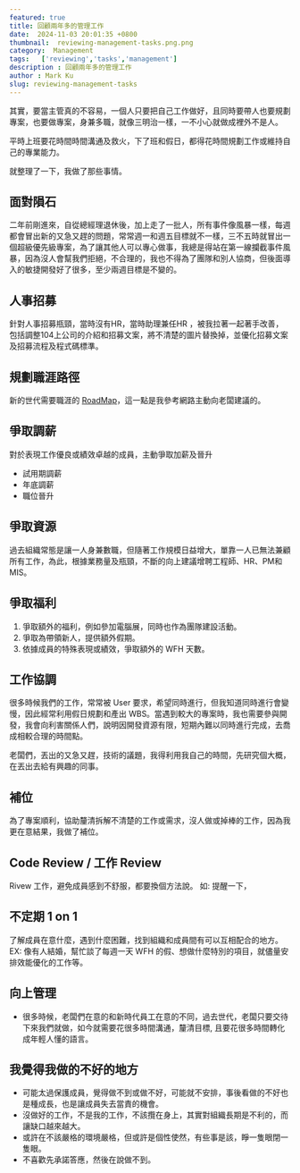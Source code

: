 ```yaml
---
featured: true
title: 回顧兩年多的管理工作
date:  2024-11-03 20:01:35 +0800
thumbnail:  reviewing-management-tasks.png.png
category:  Management   
tags:   ['reviewing','tasks','management']
description : 回顧兩年多的管理工作
author : Mark Ku
slug: reviewing-management-tasks
---
```


其實，要當主管真的不容易，一個人只要把自己工作做好，且同時要帶人也要規劃專案，也要做專案，身兼多職，就像三明治一樣，一不小心就做成裡外不是人。

平時上班要花時間時間溝通及救火，下了班和假日，都得花時間規劃工作或維持自己的專業能力。  

就整理了一下，我做了那些事情。

## 面對隕石 
二年前剛進來，自從總經理退休後，加上走了一批人，所有事件像風暴一樣，每週都會冒出新的又急又趕的問題，常常週一和週五目標就不一樣，三不五時就冒出一個超級優先級專案，為了讓其他人可以專心做事，我總是得站在第一線攔截事件風暴，因為沒人會幫我們拒絕，不合理的，我也不得為了團隊和別人協商，但後面導入的敏捷開發好了很多，至少兩週目標是不變的。

## 人事招募
針對人事招募瓶頸，當時沒有HR，當時助理兼任HR ，被我拉著一起著手改善，包括調整104上公司的介紹和招募文案，將不清楚的圖片替換掉，並優化招募文案及招募流程及程式碼標準。

## 規劃職涯路徑 
新的世代需要職涯的 [RoadMap](https://blog.markkulab.net/solving-the-middle-developer-career-dilemma/)，這一點是我參考網路主動向老闆建議的。

## 爭取調薪
對於表現工作優良或績效卓越的成員，主動爭取加薪及晉升
* 試用期調薪
* 年底調薪
* 職位晉升

## 爭取資源 
過去組織常態是讓一人身兼數職，但隨著工作規模日益增大，單靠一人已無法兼顧所有工作，為此，根據業務量及瓶頸，不斷的向上建議增聘工程師、HR、PM和MIS。

## 爭取福利
1. 爭取額外的福利，例如參加電腦展，同時也作為團隊建設活動。
2. 爭取為帶領新人，提供額外假期。
3. 依據成員的特殊表現或績效，爭取額外的 WFH 天數。

## 工作協調
很多時候我們的工作，常常被 User 要求，希望同時進行，但我知道同時進行會變慢，因此經常利用假日規劃和產出 WBS。當遇到較大的專案時，我也需要參與開發，我會向利害關係人們，說明因開發資源有限，短期內難以同時進行完成，去喬成相較合理的時間點。

老闆們，丟出的又急又趕，技術的議題，我得利用我自己的時間，先研究個大概，在丟出去給有興趣的同事。

## 補位
為了專案順利，協助釐清拆解不清楚的工作或需求，沒人做或掉棒的工作，因為我更在意結果，我做了補位。

## Code Review / 工作 Review 
Rivew 工作，避免成員感到不舒服，都要換個方法說。 如: 提醒一下，

## 不定期 1 on 1 
了解成員在意什麼，遇到什麼困難，找到組織和成員間有可以互相配合的地方。 EX: 像有人結婚，幫忙談了每週一天 WFH 的假、想做什麼特別的項目，就儘量安排效能優化的工作等。

## 向上管理
* 很多時候，老闆們在意的和新時代員工在意的不同，過去世代，老闆只要交待下來我們就做，如今就需要花很多時間溝通，釐清目標, 且要花很多時間轉化成年輕人懂的語言。

## 我覺得我做的不好的地方
* 可能太過保護成員，覺得做不到或做不好，可能就不安排，事後看做的不好也是種成長，也是讓成員失去當責的機會。
* 沒做好的工作，不是我的工作，不該攬在身上，其實對組織長期是不利的，而讓缺口越來越大。
* 或許在不該嚴格的環境嚴格，但或許是個性使然，有些事是該，睜一隻眼閉一隻眼。
* 不喜歡先承諾答應，然後在說做不到。

